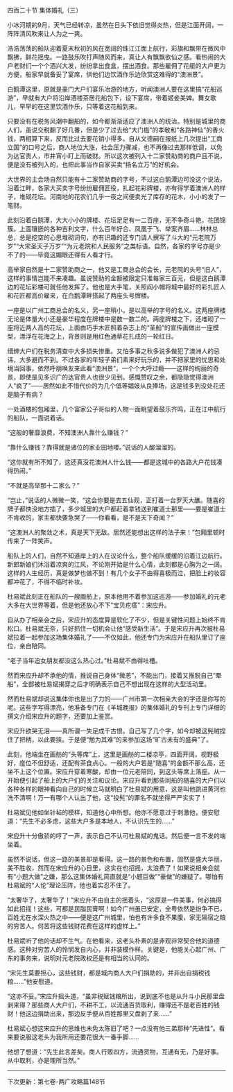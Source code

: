 

四百二十节 集体婚礼（三）

小冰河期的9月，天气已经转凉，虽然在日头下依旧觉得炎热，但是江面开阔，一阵阵清风吹来让人为之一爽。

浩浩荡荡的船队迎着夏末秋初的风在宽阔的珠江江面上航行，彩旗和飘带在微风中飘拂，鲜花摇曳。一路鼓乐吹打声随风而来，真让人有飘飘欲仙之感。看热闹的大户老财们一个个酒兴大发，纷纷拿出食盒，摆出酒食。那些雇佣了花艇的大户更为方便，船家早就备妥了宴席，供他们边饮酒作乐边欣赏这难得的“澳洲景”。

白鹅潭这里，原就是豪门大户们宴乐冶游的地方，听闻澳洲人要在这里搞“花船巡游”，早就有大户将沿岸酒楼茶居花船包下，设下宴席，带着姬妾美婢。舞女歌儿，早早的在这里饮酒作乐，只等着这花船到来。

只要没有在税务风潮中翻船的，如今都渐渐适应了澳洲人的统治。特别是城里的商人们，虽说交税翻了好几番，但是少了过去给“大门槛”的孝敬和“各路神仙”的香火钱，两相算下来，反而比过去要花销小得多。自从文德嗣在报纸上几次提出“工商立国”的口号之后，商人地位大涨，社会压力骤减，也不再像过去那样低调，以免为达官贵人，市井宵小盯上而破财。所以这次被列入十二家赞助商的商户且不说，便是没有被列入的，也把此事当作自家买卖“扬名立万”的好机会。

大世界的主会场自然只能有十二家赞助商的字号，不过这白鹅潭边可没这个说法，沿着江畔，各家大买卖字号纷纷雇佣匠役，扎起花彩牌楼，亦有得学着澳洲人的样子，堆砌花坛。河南地的花农们几乎一夜之间便卖光了库存的花木，小小的发了一笔财。

此刻沿着白鹅潭，大大小小的牌楼、花坛足足有一二百座，无不争奇斗艳，花团锦簇。上面镶嵌的各种吉利文字，什么百年好合、凤凰于飞、举案齐眉……林林总总，总是挖空的心思堆砌词句，亦有识趣的还专门请人撰写了斗大的“元老院万岁”“大宋圣天子万岁”“为元老院和人民服务”之类标语。自然，各家的字号亦是少不了的――毕竟这媚眼还得有人看才行。

高举家自然是十二家赞助商之一，他又是工商总会的会长，元老院的头号“旧人”，这样的事情岂能不来凑趣。虽说赞助的金额被限定只准每家三百元，但是这白鹅潭边的花坛彩楼可就任他发挥了。他也是大手笔，关照阎小帽将城中最好的彩扎匠人和花匠都高价雇来，在白鹅潭畔搭起了两座头号牌楼。

一座是以广州工商总会的名义，另一座稍小，是以高举的字号的名义。这两座牌楼无论是体量大小还是豪华程度在牌楼中是数一数二的。两座牌楼之下，还堆砌了一座将近两人高的花坛，上面由巧手木匠照着杂志上的“圣船”的宣传画做出一座模型，漂浮在花海之上，背景则是用红色通草花扎成的一轮红日。

缙绅大户们在税务清查中大多损失惨重。又怕多事之秋多说多做犯了澳洲人的忌讳，大多避而不到。不过各家的年轻子弟们素来好玩乐的，并不把家里的忧思和处境当回事，依然呼朋唤友来此看“澳洲景”，一个个大呼过瘾――这样的绚丽的奇景，即使是见多识广的达官贵人也很少见到。感慨赞叹之余，都隐隐觉得澳洲人“疯了”――居然如此不惜代价的为几个低等娼妓从良捧场，这是钱多到没处花还是脑子有病？

一处酒楼的包厢里，几个富家公子哥似的人物一面眺望着鼓乐齐鸣，正在江中航行的船队，一面说着话。

“这般的奢靡浪费，不知澳洲人靠什么赚钱？”

“靠什么赚钱？靠得就是诸位的家业田地喽。”说话的人酸溜溜的。

“这你就有所不知了，这还真没花澳洲人什么钱――都是这城中的各路大户花钱凑得热闹。”

“不就是高举那十二家么？”

“岂止，”说话的人微微一笑，“这会你要是去五仙观，正打着一台罗天大醮。随喜的牌子都快没地方插了，多少城里的大户都赶着拿钱送到崔道士那里――要是崔道士不肯收的，家主都快要急哭了――你看看，是不是天下奇闻？”

“这澳洲人的聚敛之术，真是天下无敌。居然还能想出这样的法子来！”包厢里顿时传来了一阵笑声。

船队上的人们，自然不知道岸上的人在议论什么，整个船队缓缓的沿着江边航行。新郎新娘们沐浴着凉爽的江风，不论刚开始是什么心情，此刻都是心胸为之一阔。这样的人生经历，真是做梦也做不到！有几个女子不由得喜极而泣，把脸上的妆容都冲花了，不得不临时补妆。

杜易斌此刻正在船队的一艘画舫上，原本他用不着参加这巡游――参加婚礼的元老大多在大世界等着，但是他还放心不下“宝贝疙瘩”：宋应升。

自从办了相亲会之后，宋应升的态度算是软化了不少，但是关键性问题上始终不肯松口。杜易斌无奈，只好抓住一切机会让他“感受新生活”。于是宋应升再次被杜易斌拉着一起参加这场集体婚礼了――不仅如此，他还专门为宋应升在船队里订了座位，亲自陪同。

“老子当年追女朋友都没这么热心过。”杜易斌不由得吐槽。

然而宋应升却不承他的情，推说自己身体“微恙”，不能出门，接着又推脱自己“晕船”，全部被杜易斌揭穿之后才明确表示自己不想出现在这样的大型活动里。

然而杜易斌却说这集体你也是出了力的――广州市第一次相亲大会的字还是你写的呢。这些字写得漂亮，他准备专门在《羊城晚报》的集体婚礼的专刊上专门详细的撰文介绍宋应升的题字，还要加上鉴赏。

宋应升欲哭无泪――真所谓一失足成千古恨。自己写了几个字，如今却被这髡贼捏住了把柄，以此要挟。于是便“勉为其难”的来参加这场“旷古未有的盛典”了。

此刻，他端坐在画舫的“头等席”上，这里是画舫的二楼凉亭，四面开阔，视野极好，座位不但舒适，还配有茶食点心。一般的大户若是“随喜”的金额不那么高，还坐不上这个位置。宋应升穿着寒酸，却由一位元老陪同，到这头等席上落座。从一开始便引起了船上的大户们的关注和议论。宋应升看到那些同船的随喜的大户们以各种各样的眼神看向自己的时候立马就明白了杜易斌的用意，这是叫他跳进黄河也洗不清啊！万一有哪个人认出了他，这“投髡”的罪名不就坐得严严实实了！

杜易斌见他如坐针毡的模样，知道他心中所想。他亦不愿意过于刺激他，便安慰道：“先生不必多虑，这些大户多是本地人，不认识先生的……”

宋应升十分傲骄的哼了一声，表示自己不认可杜易斌的鬼话。然后便一言不发的端坐着。

虽然不说话，但这一路的美景却是看得。这一路的景色和布置，固然是盛大华丽，美不胜收，然而在宋应升的心目里，这实在也招摇，太浪费了！如果说相亲会就有“小题大做”之嫌，那么这集体婚礼简直就是“小题巨做”“豪做”的嫌疑了。哪怕有杜易斌的“人伦”理论压阵，他也着实忍不住了。

“太奢华了，太奢华了！”宋应升不由自主的摇着头，“这原是一件美事，何必搞得如此招摇！这些，可都是民脂民膏啊！如今广州虽已安定，全粤依然是纷争不已，百姓尤在水深火热之中――便是这广州城里，怕也有许多食不果腹，家无隔宿之粮的穷苦人。何苦将这些钱财花费在这样的虚样上。”

杜易斌听了他的话却不生气。在他看来，这老头朴素的是非观非常契合他的道德感。这种对穷苦人的怜悯发自内心，并非装模作样。关键是，他能关心起广州、广东的事务来，说明对元老院政权还是有相当的认同的。

“宋先生莫要担心，这些钱财，都是城内商人大户们捐助的，并非出自捐税钱粮……”他安慰道。

“这亦不妥。”宋应升摇头道，“虽非税赋钱粮所出，说到底不也是从升斗小民那里盘剥来得？那些商人大户们，不耕不工，以流通百货取利，赚得还不是老百姓的钱财！他这边捐助出来，那边反手便从百姓那里又盘剥了来……”

杜易斌心想这宋应升的思维也未免太陈旧了吧？一点没有他三弟那种“先进性”。看来要说服这老头为我所用还要花很大一番手脚……

他想了想道：“先生此言差矣。商人行贩四方，流通货物，互通有无，乃是好事。从中取利，亦是理所当然。”

------------------------------------------------------

下次更新：第七卷-两广攻略篇148节

